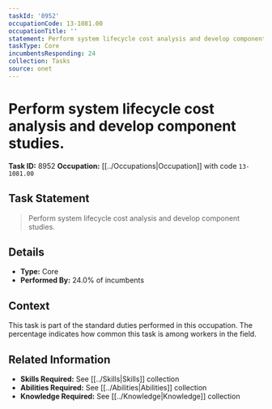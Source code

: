 ```yaml
---
taskId: '8952'
occupationCode: 13-1081.00
occupationTitle: ''
statement: Perform system lifecycle cost analysis and develop component studies.
taskType: Core
incumbentsResponding: 24
collection: Tasks
source: onet
---
```

# Perform system lifecycle cost analysis and develop component studies.

**Task ID:** 8952
**Occupation:** [[../Occupations|Occupation]] with code `13-1081.00`

## Task Statement

> Perform system lifecycle cost analysis and develop component studies.

## Details

- **Type:** Core
- **Performed By:** 24.0% of incumbents

## Context

This task is part of the standard duties performed in this occupation. The percentage indicates how common this task is among workers in the field.

## Related Information

- **Skills Required:** See [[../Skills|Skills]] collection
- **Abilities Required:** See [[../Abilities|Abilities]] collection
- **Knowledge Required:** See [[../Knowledge|Knowledge]] collection
